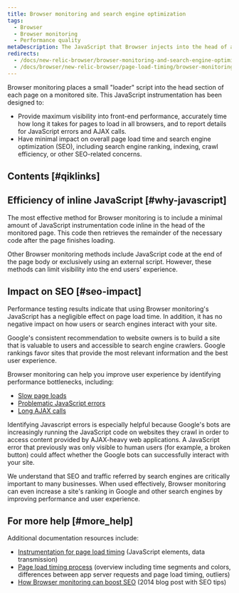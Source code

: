 ```yaml
---
title: Browser monitoring and search engine optimization
tags:
  - Browser
  - Browser monitoring
  - Performance quality
metaDescription: The JavaScript that Browser injects into the head of a monitored page does not negatively affect SEO factors.
redirects:
  - /docs/new-relic-browser/browser-monitoring-and-search-engine-optimization
  - /docs/browser/new-relic-browser/page-load-timing/browser-monitoring-and-search-engine-optimization
---
```


Browser monitoring places a small "loader" script into the head section of each page on a monitored site. This JavaScript instrumentation has been designed to:

* Provide maximum visibility into front-end performance, accurately time how long it takes for pages to load in all browsers, and to report details for JavaScript errors and AJAX calls.
* Have minimal impact on overall page load time and search engine optimization (SEO), including search engine ranking, indexing, crawl efficiency, or other SEO-related concerns.

## Contents [#qiklinks]

## Efficiency of inline JavaScript [#why-javascript]

The most effective method for Browser monitoring is to include a minimal amount of JavaScript instrumentation code inline in the head of the monitored page. This code then retrieves the remainder of the necessary code after the page finishes loading.

Other Browser monitoring methods include JavaScript code at the end of the page body or exclusively using an external script. However, these methods can limit visibility into the end users' experience.

## Impact on SEO [#seo-impact]

Performance testing results indicate that using Browser monitoring's JavaScript has a negligible effect on page load time. In addition, it has no negative impact on how users or search engines interact with your site.

Google's consistent recommendation to website owners is to build a site that is valuable to users and accessible to search engine crawlers. Google rankings favor sites that provide the most relevant information and the best user experience.

Browser monitoring can help you improve user experience by identifying performance bottlenecks, including:

* [Slow page loads](/docs/browser/new-relic-browser/additional-standard-features/page-views-insights-your-sites-popularity)
* [Problematic JavaScript errors](/docs/browser/new-relic-browser/dashboard-details/javascript-errors-dashboard)
* [Long AJAX calls](/docs/browser/new-relic-browser/browser-pro-features/ajax-dashboard-identifying-time-consuming-calls)

Identifying Javascript errors is especially helpful because Google's bots are increasingly running the JavaScript code on websites they crawl in order to access content provided by AJAX-heavy web applications. A JavaScript error that previously was only visible to human users (for example, a broken button) could affect whether the Google bots can successfully interact with your site.

We understand that SEO and traffic referred by search engines are critically important to many businesses. When used effectively, Browser monitoring can even increase a site's ranking in Google and other search engines by improving performance and user experience.

## For more help [#more_help]

Additional documentation resources include:

* [Instrumentation for page load timing](/docs/browser/new-relic-browser/page-load-timing-resources/instrumentation-page-load-timing) (JavaScript elements, data transmission)
* [Page load timing process](/docs/browser/new-relic-browser/page-load-timing-resources/page-load-timing-process) (overview including time segments and colors, differences between app server requests and page load timing, outliers)
* [How Browser monitoring can boost SEO](http://blog.newrelic.com/2014/07/15/browser-agent-seo/ "Link opens in a new window") (2014 blog post with SEO tips)
